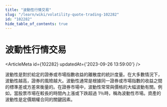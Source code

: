 ```yaml
---
title: "波動性行情交易"
slug: "/learn/wiki/volatility-quote-trading-102282"
id: "102282"
hide_table_of_contents: true
---
```



# 波動性行情交易

<ArticleMeta id={102282} updatedAt={'2023-09-26 13:59:00'} />
<div className='border-solid border-b border-t-0 my-4 border-[var(--ifm-color-gray-300)]' />

波動性是對於給定的證券或市場指數收益的離散度的統計度量。在大多數情況下，波動性越高，證券的風險越大。波動性通常是根據同一證券或市場指數的收益之間的標準差或方差來衡量的。在證券市場中，波動性常常與價格的大幅波動有關。例如，當股票市場在較長的時間內上漲或下跌超過 1％時，稱為波動性市場。資產的波動性是定價期權合同的關鍵因素。
